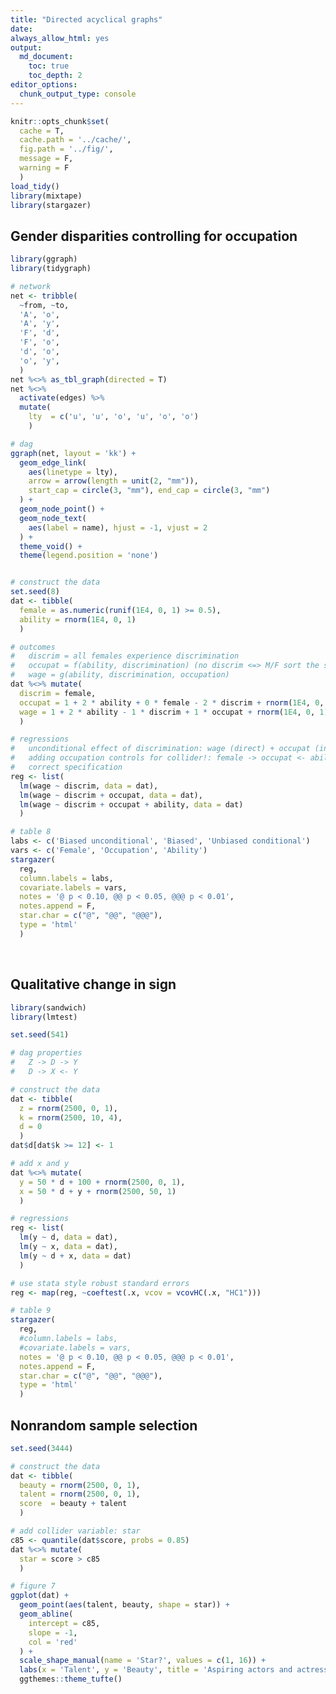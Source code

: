 ```yaml
---
title: "Directed acyclical graphs"
date:
always_allow_html: yes
output:
  md_document:
    toc: true
    toc_depth: 2
editor_options: 
  chunk_output_type: console
---
```


<!-- README.md is generated from README.Rmd. Please edit that file -->

```r
knitr::opts_chunk$set(
  cache = T,
  cache.path = '../cache/',
  fig.path = '../fig/',
  message = F,
  warning = F
  )
load_tidy()
library(mixtape)
library(stargazer)
```

## Gender disparities controlling for occupation

```r

library(ggraph)
library(tidygraph)

# network
net <- tribble(
  ~from, ~to,
  'A', 'o',
  'A', 'y', 
  'F', 'd',
  'F', 'o',
  'd', 'o',
  'o', 'y',
  )
net %<>% as_tbl_graph(directed = T)
net %<>% 
  activate(edges) %>%
  mutate(
    lty  = c('u', 'u', 'o', 'u', 'o', 'o')
    )

# dag
ggraph(net, layout = 'kk') +
  geom_edge_link(
    aes(linetype = lty),
    arrow = arrow(length = unit(2, "mm")),
    start_cap = circle(3, "mm"), end_cap = circle(3, "mm")
  ) + 
  geom_node_point() +
  geom_node_text(
    aes(label = name), hjust = -1, vjust = 2
  ) +
  theme_void() +
  theme(legend.position = 'none')


# construct the data
set.seed(8)
dat <- tibble(
  female = as.numeric(runif(1E4, 0, 1) >= 0.5),
  ability = rnorm(1E4, 0, 1)
  )

# outcomes
#   discrim = all females experience discrimination
#   occupat = f(ability, discrimination) (no discrim <=> M/F sort the same)
#   wage = g(ability, discrimination, occupation)
dat %<>% mutate(
  discrim = female,
  occupat = 1 + 2 * ability + 0 * female - 2 * discrim + rnorm(1E4, 0, 1),
  wage = 1 + 2 * ability - 1 * discrim + 1 * occupat + rnorm(1E4, 0, 1)
  )

# regressions
#   unconditional effect of discrimination: wage (direct) + occupat (indirect)
#   adding occupation controls for collider!: female -> occupat <- ability
#   correct specification
reg <- list(
  lm(wage ~ discrim, data = dat),
  lm(wage ~ discrim + occupat, data = dat),
  lm(wage ~ discrim + occupat + ability, data = dat)
  )

# table 8
labs <- c('Biased unconditional', 'Biased', 'Unbiased conditional')
vars <- c('Female', 'Occupation', 'Ability')
stargazer(
  reg,
  column.labels = labs,
  covariate.labels = vars,
  notes = '@ p < 0.10, @@ p < 0.05, @@@ p < 0.01',
  notes.append = F,
  star.char = c("@", "@@", "@@@"),
  type = 'html'
  )
```
<br>

## Qualitative change in sign

```r

library(sandwich)
library(lmtest)

set.seed(541)

# dag properties
#   Z -> D -> Y
#   D -> X <- Y

# construct the data 
dat <- tibble(
  z = rnorm(2500, 0, 1),
  k = rnorm(2500, 10, 4),
  d = 0
  )
dat$d[dat$k >= 12] <- 1

# add x and y
dat %<>% mutate(
  y = 50 * d + 100 + rnorm(2500, 0, 1),
  x = 50 * d + y + rnorm(2500, 50, 1)
  )

# regressions
reg <- list(
  lm(y ~ d, data = dat),
  lm(y ~ x, data = dat),
  lm(y ~ d + x, data = dat)
  )

# use stata style robust standard errors
reg <- map(reg, ~coeftest(.x, vcov = vcovHC(.x, "HC1")))

# table 9
stargazer(
  reg,
  #column.labels = labs,
  #covariate.labels = vars,
  notes = '@ p < 0.10, @@ p < 0.05, @@@ p < 0.01',
  notes.append = F,
  star.char = c("@", "@@", "@@@"),
  type = 'html'
  )
```

## Nonrandom sample selection

```r

set.seed(3444)

# construct the data
dat <- tibble(
  beauty = rnorm(2500, 0, 1),
  talent = rnorm(2500, 0, 1),
  score  = beauty + talent
  )

# add collider variable: star
c85 <- quantile(dat$score, probs = 0.85)
dat %<>% mutate(
  star = score > c85
  )

# figure 7
ggplot(dat) +
  geom_point(aes(talent, beauty, shape = star)) +
  geom_abline(
    intercept = c85,
    slope = -1,
    col = 'red'
  ) +
  scale_shape_manual(name = 'Star?', values = c(1, 16)) +
  labs(x = 'Talent', y = 'Beauty', title = 'Aspiring actors and actresses') +
  ggthemes::theme_tufte()
```
